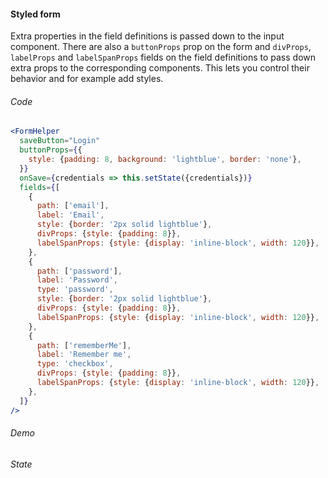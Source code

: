 
#### Styled form

Extra properties in the field definitions is passed down to the input
component. There are also a `buttonProps` prop on the form and `divProps`,
`labelProps` and `labelSpanProps` fields on the field definitions to pass
down extra props to the corresponding components. This lets you control
their behavior and for example add styles.

###### Code

```jsx
<FormHelper
  saveButton="Login"
  buttonProps={{
    style: {padding: 8, background: 'lightblue', border: 'none'},
  }}
  onSave={credentials => this.setState({credentials})}
  fields={[
    {
      path: ['email'],
      label: 'Email',
      style: {border: '2px solid lightblue'},
      divProps: {style: {padding: 8}},
      labelSpanProps: {style: {display: 'inline-block', width: 120}},
    },
    {
      path: ['password'],
      label: 'Password',
      type: 'password',
      style: {border: '2px solid lightblue'},
      divProps: {style: {padding: 8}},
      labelSpanProps: {style: {display: 'inline-block', width: 120}},
    },
    {
      path: ['rememberMe'],
      label: 'Remember me',
      type: 'checkbox',
      divProps: {style: {padding: 8}},
      labelSpanProps: {style: {display: 'inline-block', width: 120}},
    },
  ]}
/>
```

###### Demo

<div>
  <Example />
</div>

###### State

<div>
  <p>
    <Spy />
  </p>
</div>
